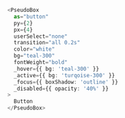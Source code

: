 ```typescript jsx
<PseudoBox
  as="button"
  py={2}
  px={4}
  userSelect="none"
  transition="all 0.2s"
  color="white"
  bg="teal-300"
  fontWeight="bold"
  _hover={{ bg: 'teal-300' }}
  _active={{ bg: 'turqoise-300' }}
  _focus={{ boxShadow: 'outline' }}
  _disabled={{ opacity: '40%' }}
>
  Button
</PseudoBox>
```
